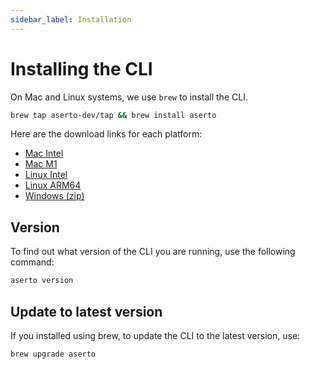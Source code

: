 ```yaml
---
sidebar_label: Installation
---
```


# Installing the CLI

On Mac and Linux systems, we use `brew` to install the CLI.

```bash
brew tap aserto-dev/tap && brew install aserto
```

Here are the download links for each platform:

* [Mac Intel](https://storage.googleapis.com/aserto-cli/aserto/0.2.1/aserto_0.2.1_darwin_x86_64.zip)
* [Mac M1](https://storage.googleapis.com/aserto-cli/aserto/0.2.1/aserto_0.2.1_darwin_arm64.zip)
* [Linux Intel](https://storage.googleapis.com/aserto-cli/aserto/0.2.1/aserto_0.2.1_linux_x86_64.zip)
* [Linux ARM64](https://storage.googleapis.com/aserto-cli/aserto/0.2.1/aserto_0.2.1_linux_arm64.zip)
* [Windows (zip)](https://storage.googleapis.com/aserto-cli/aserto/0.2.1/aserto_0.2.1_windows_x86_64.zip)

## Version

To find out what version of the CLI you are running, use the following command:

```bash
aserto version
```

## Update to latest version

If you installed using brew, to update the CLI to the latest version, use:

```bash
brew upgrade aserto
```
